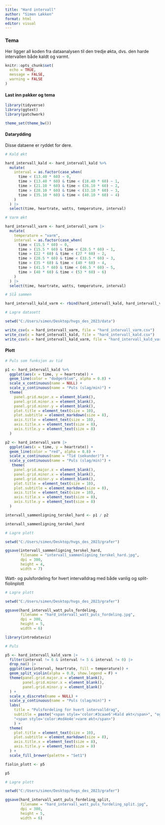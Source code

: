 ```yaml
---
title: "Hard intervall"
author: "Simen Løkken"
format: html
editor: visual
---
```


### Tema

Her ligger all koden fra dataanalysen til den tredje økta, dvs. den harde intervallen både kaldt og varmt.

```r

knitr::opts_chunk$set(
  echo = TRUE,
  message = FALSE,
  warning = FALSE
)
```

#### **Last inn pakker og tema**

```r

library(tidyverse)
library(ggtext)
library(patchwork)

theme_set(theme_bw())
```

#### **Datarydding**

Disse dataene er ryddet for dere.

```r

# Kald økt

hard_intervall_kald <- hard_intervall_kald %>%
  mutate(
    interval = as.factor(case_when(
      time < (13.40 * 60) ~ 0,
      time > (13.40 * 60) & time < (18.40 * 60) ~ 1,
      time > (21.10 * 60) & time < (26.10 * 60) ~ 2,
      time > (28.10 * 60) & time < (33.10 * 60) ~ 3,
      time > (35.10 * 60) & time < (40.10 * 60) ~ 4)
    )
  ) |> 
  select(time, heartrate, watts, temperature, interval)

# Varm økt

hard_intervall_varm <- hard_intervall_varm |> 
  mutate(
    temperature = "varm",
    interval = as.factor(case_when(
      time < (15.5 * 60) ~ 0,
      time > (15.5 * 60) & time < (20.5 * 60) ~ 1,
      time > (22 * 60) & time < (27 * 60) ~ 2,
      time > (28.5 * 60) & time < (33.5 * 60) ~ 3,
      time > (35 * 60) & time < (40 * 60) ~ 4,
      time > (41.5 * 60) & time < (46.5 * 60) ~ 5,
      time > (48 * 60) & time < (53 * 60) ~ 6)
    )
  ) |> 
  select(time, heartrate, watts, temperature, interval)

# Slå sammen

hard_intervall_kald_varm <- rbind(hard_intervall_kald, hard_intervall_varm)

# Lagre datasett

setwd("C:/Users/simen/Desktop/hvgs_des_2023/data")

write_csv(x = hard_intervall_varm, file = "hard_intervall_varm.csv")
write_csv(x = hard_intervall_kald, file = "hard_intervall_kald.csv")
write_csv(x = hard_intervall_kald_varm, file = "hard_intervall_kald_varm.csv")
```

#### **Plott**

```r

# Puls som funksjon av tid

p1 <- hard_intervall_kald %>%
  ggplot(aes(x = time, y = heartrate)) +
  geom_line(color = "dodgerblue", alpha = 0.8) +
  scale_x_continuous(name = NULL) + 
  scale_y_continuous(name = "Puls (slag/min)") +
  theme(
    panel.grid.major.x = element_blank(),
    panel.grid.minor.x = element_blank(),
    panel.grid.minor.y = element_blank(),
    plot.title = element_text(size = 10),
    plot.subtitle = element_markdown(size = 8),
    axis.title = element_text(size = 10),
    axis.title.x = element_text(size = 8),
    axis.title.y = element_text(size = 8)
  )

p2 <- hard_intervall_varm |> 
  ggplot(aes(x = time, y = heartrate)) +
  geom_line(color = "red", alpha = 0.8) +
  scale_x_continuous(name = "Tid (sekunder)") +
  scale_y_continuous(name = "Puls (slag/min)") +
   theme(
    panel.grid.major.x = element_blank(),
    panel.grid.minor.x = element_blank(),
    panel.grid.minor.y = element_blank(),
    plot.title = element_text(size = 10),
    plot.subtitle = element_markdown(size = 8),
    axis.title = element_text(size = 10),
    axis.title.x = element_text(size = 8),
    axis.title.y = element_text(size = 8)
  )

intervall_sammenligning_terskel_hard <- p1 / p2

intervall_sammenligning_terskel_hard
```

```r

# Lagre plott

setwd("C:/Users/simen/Desktop/hvgs_des_2023/grafer")

ggsave(intervall_sammenligning_terskel_hard,
       filename = "intervall_sammenligning_terskel_hard.jpg",
       dpi = 300,
       height = 4,
       width = 7)
```

Watt- og pulsfordeling for hvert intervalldrag med både vanlig og split-fiolinplott

```r

# Lagre plott

setwd("C:/Users/simen/Desktop/hvgs_des_2023/grafer")

ggsave(hard_intervall_watt_puls_fordeling,
       filename = "hard_intervall_watt_puls_fordeling.jpg",
       dpi = 300,
       height = 5,
       width = 6)
```

```r

library(introdataviz)

# Puls

p5 <- hard_intervall_kald_varm |> 
  filter(interval != 6 & interval != 5 & interval != 0) |> 
  drop_na() |> 
  ggplot(aes(interval, heartrate, fill = temperature)) +
  geom_split_violin(alpha = 0.8, show.legend = F) +
  theme(panel.grid.major.x = element_blank(),
        panel.grid.minor.x = element_blank(),
        panel.grid.minor.y = element_blank()
  ) +
  scale_x_discrete(name = NULL) +
  scale_y_continuous(name = "Puls (slag/min)") +
  labs(
    title = "Pulsfordeling for hvert intervalldrag",
    subtitle = paste("<span style='color:#3caae6'>Kald økt</span>", "og",
    "<span style='color:#ed4e4e'>varm økt</span>")
    ) +
  theme(
    plot.title = element_text(size = 10),
    plot.subtitle = element_markdown(size = 8),
    axis.title.x = element_text(size = 8),
    axis.title.y = element_text(size = 8)
  ) +
  scale_fill_brewer(palette = "Set1")

fiolin_plott <- p5

p5
```

```r

# Lagre plott

setwd("C:/Users/simen/Desktop/hvgs_des_2023/grafer")

ggsave(hard_intervall_watt_puls_fordeling_split,
       filename = "hard_intervall_watt_puls_fordeling_split.jpg",
       dpi = 300,
       height = 5,
       width = 6)
```
